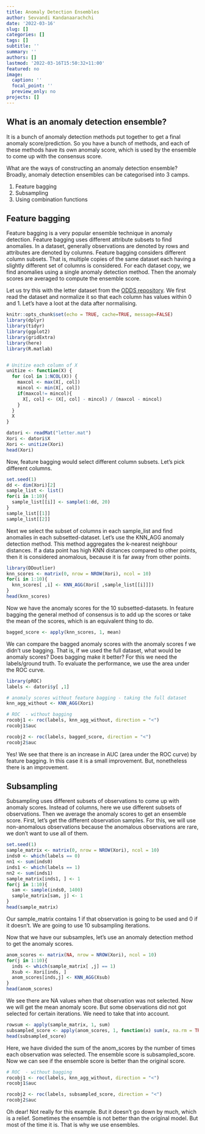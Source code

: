 ```yaml
---
title: Anomaly Detection Ensembles
author: Sevvandi Kandanaarachchi
date: '2022-03-16'
slug: []
categories: []
tags: []
subtitle: ''
summary: ''
authors: []
lastmod: '2022-03-16T15:50:32+11:00'
featured: no
image:
  caption: ''
  focal_point: ''
  preview_only: no
projects: []
---
```



## What is an anomaly detection ensemble?

It is a bunch of anomaly detection methods put together to get a final anomaly score/prediction. So you have a bunch of methods, and each of these methods have its own anomaly score, which is used by the ensemble to come up with the consensus score. 


What are the ways of constructing an anomaly detection ensemble? Broadly, anomaly detection ensembles can be categorised into 3 camps.

1. Feature bagging
2. Subsampling
3. Using combination functions


## Feature bagging
Feature bagging is a very popular ensemble technique in anomaly detection. Feature bagging uses different attribute subsets to find anomalies. In a dataset, generally observations are denoted by rows and attributes are denoted by columns. Feature bagging considers different column subsets. That is, multiple copies of the same dataset each having a slightly different set of columns is considered. For each dataset copy, we find anomalies using a single anomaly detection method.  Then the anomaly scores are averaged to compute the ensemble score. 

Let us try this with the letter dataset from the [ODDS repository](http://odds.cs.stonybrook.edu/). We first read the dataset and normalize it so that each column has values within 0 and 1. Let's have a loot at the data after normalising.  

```r
knitr::opts_chunk$set(echo = TRUE, cache=TRUE, message=FALSE)
library(dplyr)
library(tidyr)
library(ggplot2)
library(gridExtra)
library(here)
library(R.matlab)


# Unitize each column of X
unitize <- function(X) {
  for (col in 1:NCOL(X)) {
    maxcol <- max(X[, col])
    mincol <- min(X[, col])
    if(maxcol!= mincol){
      X[, col] <- (X[, col] - mincol) / (maxcol - mincol)
    }
  }
  X
}
```

```r
datori <- readMat("letter.mat")
Xori <- datori$X
Xori <- unitize(Xori)
head(Xori)
```

Now, feature bagging would select different column subsets. Let's pick different columns.



```r
set.seed(1)
dd <- dim(Xori)[2]
sample_list <- list()
for(i in 1:10){
  sample_list[[i]] <- sample(1:dd, 20)
}
sample_list[[1]]
sample_list[[2]]
```

Next we select the subset of columns in each sample_list and find anomalies in each subsetted-dataset. Let's use the KNN_AGG anomaly detection method. This method aggregates the k-nearest neighbour distances. If a data point has high KNN distances compared to other points, then it is considered anomalous, because it is far away from other points. 

```r
library(DDoutlier)
knn_scores <- matrix(0, nrow = NROW(Xori), ncol = 10)
for(i in 1:10){
  knn_scores[ ,i] <- KNN_AGG(Xori[ ,sample_list[[i]]])
}
head(knn_scores)

```

Now we have the anomaly scores for the 10 subsetted-datasets. In feature bagging the general method of consensus is to add up the scores or take the mean of the scores, which is an equivalent thing to do. 

```r
bagged_score <- apply(knn_scores, 1, mean)
```

We can compare the bagged anomaly scores with the anomaly scores f we didn't use bagging. That is, if we used the full dataset, what would be anomaly scores? Does bagging make it better?  For this we need the labels/ground truth. To evaluate the performance, we use the area under the ROC curve.

```r
library(pROC)
labels <- datori$y[ ,1]

# anomaly scores without feature bagging - taking the full dataset
knn_agg_without <- KNN_AGG(Xori)

# ROC  - without bagging
rocobj1 <- roc(labels, knn_agg_without, direction = "<")
rocobj1$auc

rocobj2 <- roc(labels, bagged_score, direction = "<")
rocobj2$auc
```
Yes! We see that there is an increase in AUC (area under the ROC curve) by feature bagging. In this case it is a small improvement. But, nonetheless there is an improvement.


## Subsampling
Subsampling uses different subsets of observations to come up with anomaly scores. Instead of columns, here we use different subsets of observations. Then we average the anomaly scores to get an ensemble score. First, let's get the different observation samples.  For this, we will use non-anomalous observations because the anomalous observations are rare, we don't want to use all of them. 

```r
set.seed(1)
sample_matrix <- matrix(0, nrow = NROW(Xori), ncol = 10)
inds0 <- which(labels == 0)
nn1 <- sum(inds0)
inds1 <- which(labels == 1)
nn2 <- sum(inds1)
sample_matrix[inds1, ] <- 1
for(j in 1:10){
  sam <- sample(inds0, 1400)
  sample_matrix[sam, j] <- 1
}
head(sample_matrix)
```

Our sample_matrix contains 1 if that observation is going to be used and 0 if it doesn't. We are going to use 10 subsampling iterations.

Now that we have our subsamples, let's use an anomaly detection method to get the anomaly scores.

```r
anom_scores <- matrix(NA, nrow = NROW(Xori), ncol = 10)
for(j in 1:10){
  inds <- which(sample_matrix[ ,j] == 1)
  Xsub <- Xori[inds, ]
  anom_scores[inds,j] <- KNN_AGG(Xsub)
}
head(anom_scores)
```

We see there are NA values when that observation was not selected. Now we will get the mean anomaly score. But some observations did not got selected for certain iterations. We need to take that into account. 

```r
rowsum <- apply(sample_matrix, 1, sum)
subsampled_score <- apply(anom_scores, 1, function(x) sum(x, na.rm = TRUE))/rowsum
head(subsampled_score)
```

Here, we have divided the sum of the anom_scores by the number of times each observation was selected. The ensemble score is subsampled_score.  Now we can see if the ensemble score is better than the original score. 

```r
# ROC  - without bagging
rocobj1 <- roc(labels, knn_agg_without, direction = "<")
rocobj1$auc

rocobj2 <- roc(labels, subsampled_score, direction = "<")
rocobj2$auc

```
Oh dear! Not really for this example. But it doesn't go down by much, which is a relief. Sometimes the ensemble is not better than the original model.  But most of the time it is. That is why we use ensembles. 

